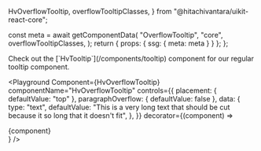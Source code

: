   HvOverflowTooltip,
  overflowTooltipClasses,
} from "@hitachivantara/uikit-react-core";


  const meta = await getComponentData(
    "OverflowTooltip",
    "core",
    overflowTooltipClasses,
  );
  return { props: { ssg: { meta: meta } } };
};

<Description />

<Page>

<Callout type="info">
  Check out the [`HvTooltip`](/components/tooltip) component for our regular
  tooltip component.
</Callout>

<br />

<Playground
  Component={HvOverflowTooltip}
  componentName="HvOverflowTooltip"
  controls={{
    placement: { defaultValue: "top" },
    paragraphOverflow: { defaultValue: false },
    data: {
      type: "text",
      defaultValue:
        "This is a very long text that should be cut because it so long that it doesn't fit",
    },
  }}
  decorator={(component) => <div className="max-w-160px">{component}</div>}
/>

</Page>
